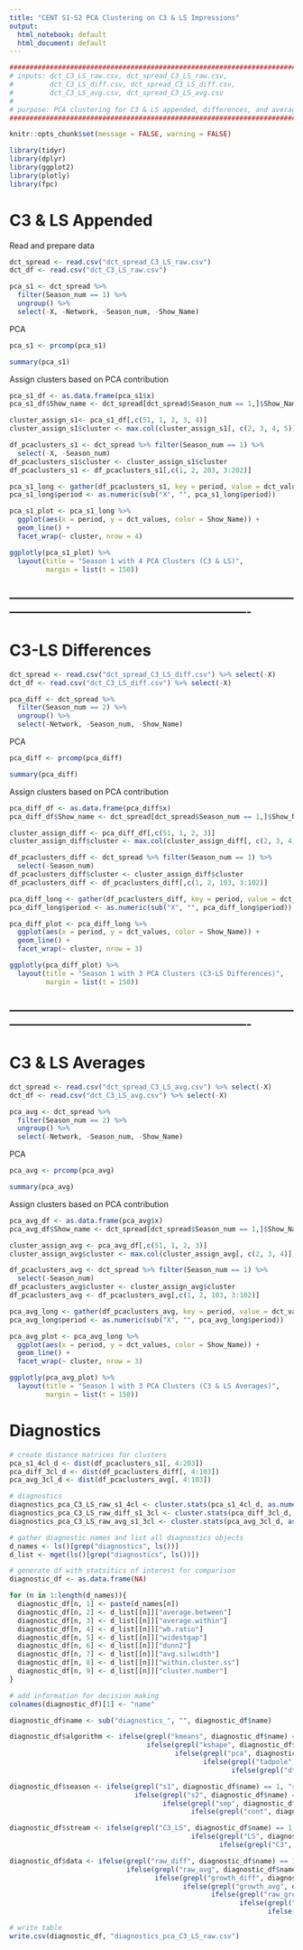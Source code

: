 ---
title: "CENT S1-S2 PCA Clustering on C3 & LS Impressions"
output:
  html_notebook: default
  html_document: default
---

```{r}
##################################################################################
# inputs: dct_C3_LS_raw.csv, dct_spread_C3_LS_raw.csv, 
#         dct_C3_LS_diff.csv, dct_spread_C3_LS_diff.csv, 
#         dct_C3_LS_avg.csv, dct_spread_C3_LS_avg.csv 
#
# purpose: PCA clustering for C3 & LS appended, differences, and averages
##################################################################################
```

```{r setup, include=FALSE}
knitr::opts_chunk$set(message = FALSE, warning = FALSE)
```

```{r}
library(tidyr)
library(dplyr)
library(ggplot2)
library(plotly)
library(fpc)
```

# C3 & LS Appended

Read and prepare data
```{r}
dct_spread <- read.csv("dct_spread_C3_LS_raw.csv")
dct_df <- read.csv("dct_C3_LS_raw.csv")

pca_s1 <- dct_spread %>% 
  filter(Season_num == 1) %>%
  ungroup() %>%
  select(-X, -Network, -Season_num, -Show_Name)
```

PCA
```{r}
pca_s1 <- prcomp(pca_s1)

summary(pca_s1)
```

Assign clusters based on PCA contribution
```{r}
pca_s1_df <- as.data.frame(pca_s1$x)
pca_s1_df$Show_name <- dct_spread[dct_spread$Season_num == 1,]$Show_Name

cluster_assign_s1<- pca_s1_df[,c(51, 1, 2, 3, 4)]
cluster_assign_s1$cluster <- max.col(cluster_assign_s1[, c(2, 3, 4, 5)], ties.method = "first")

df_pcaclusters_s1 <- dct_spread %>% filter(Season_num == 1) %>% 
  select(-X, -Season_num)
df_pcaclusters_s1$cluster <- cluster_assign_s1$cluster
df_pcaclusters_s1 <- df_pcaclusters_s1[,c(1, 2, 203, 3:202)]

pca_s1_long <- gather(df_pcaclusters_s1, key = period, value = dct_values, X1:X200)
pca_s1_long$period <- as.numeric(sub("X", "", pca_s1_long$period))

pca_s1_plot <- pca_s1_long %>% 
  ggplot(aes(x = period, y = dct_values, color = Show_Name)) + 
  geom_line() + 
  facet_wrap(~ cluster, nrow = 4)

ggplotly(pca_s1_plot) %>% 
  layout(title = "Season 1 with 4 PCA Clusters (C3 & LS)", 
         margin = list(t = 150))
```


-------------------------------------------------------------------------------------------------------------------------------------
-------------------------------------------------------------------------------------------------------------------------------------


# C3-LS Differences

```{r}
dct_spread <- read.csv("dct_spread_C3_LS_diff.csv") %>% select(-X)
dct_df <- read.csv("dct_C3_LS_diff.csv") %>% select(-X)

pca_diff <- dct_spread %>% 
  filter(Season_num == 2) %>%
  ungroup() %>%
  select(-Network, -Season_num, -Show_Name)
```

PCA
```{r}
pca_diff <- prcomp(pca_diff)

summary(pca_diff)
```

Assign clusters based on PCA contribution
```{r}
pca_diff_df <- as.data.frame(pca_diff$x)
pca_diff_df$Show_name <- dct_spread[dct_spread$Season_num == 1,]$Show_Name

cluster_assign_diff <- pca_diff_df[,c(51, 1, 2, 3)]
cluster_assign_diff$cluster <- max.col(cluster_assign_diff[, c(2, 3, 4)], ties.method = "first")

df_pcaclusters_diff <- dct_spread %>% filter(Season_num == 1) %>% 
  select(-Season_num)
df_pcaclusters_diff$cluster <- cluster_assign_diff$cluster
df_pcaclusters_diff <- df_pcaclusters_diff[,c(1, 2, 103, 3:102)]

pca_diff_long <- gather(df_pcaclusters_diff, key = period, value = dct_values ,X1:X100)
pca_diff_long$period <- as.numeric(sub("X", "", pca_diff_long$period))

pca_diff_plot <- pca_diff_long %>% 
  ggplot(aes(x = period, y = dct_values, color = Show_Name)) + 
  geom_line() + 
  facet_wrap(~ cluster, nrow = 3)

ggplotly(pca_diff_plot) %>% 
  layout(title = "Season 1 with 3 PCA Clusters (C3-LS Differences)", 
         margin = list(t = 150))
```


-------------------------------------------------------------------------------------------------------------------------------------
-------------------------------------------------------------------------------------------------------------------------------------


# C3 & LS Averages

```{r}
dct_spread <- read.csv("dct_spread_C3_LS_avg.csv") %>% select(-X)
dct_df <- read.csv("dct_C3_LS_avg.csv") %>% select(-X)

pca_avg <- dct_spread %>% 
  filter(Season_num == 2) %>%
  ungroup() %>%
  select(-Network, -Season_num, -Show_Name)
```

PCA
```{r}
pca_avg <- prcomp(pca_avg)

summary(pca_avg)
```

Assign clusters based on PCA contribution
```{r}
pca_avg_df <- as.data.frame(pca_avg$x)
pca_avg_df$Show_name <- dct_spread[dct_spread$Season_num == 1,]$Show_Name

cluster_assign_avg <- pca_avg_df[,c(51, 1, 2, 3)]
cluster_assign_avg$cluster <- max.col(cluster_assign_avg[, c(2, 3, 4)], ties.method = "first")

df_pcaclusters_avg <- dct_spread %>% filter(Season_num == 1) %>% 
  select(-Season_num)
df_pcaclusters_avg$cluster <- cluster_assign_avg$cluster
df_pcaclusters_avg <- df_pcaclusters_avg[,c(1, 2, 103, 3:102)]

pca_avg_long <- gather(df_pcaclusters_avg, key = period, value = dct_values ,X1:X100)
pca_avg_long$period <- as.numeric(sub("X", "", pca_avg_long$period))

pca_avg_plot <- pca_avg_long %>% 
  ggplot(aes(x = period, y = dct_values, color = Show_Name)) + 
  geom_line() + 
  facet_wrap(~ cluster, nrow = 3)

ggplotly(pca_avg_plot) %>% 
  layout(title = "Season 1 with 3 PCA Clusters (C3 & LS Averages)", 
         margin = list(t = 150))
```

# Diagnostics

```{r}
# create distance matrices for clusters
pca_s1_4cl_d <- dist(df_pcaclusters_s1[, 4:203])
pca_diff_3cl_d <- dist(df_pcaclusters_diff[, 4:103])
pca_avg_3cl_d <- dist(df_pcaclusters_avg[, 4:103])

# diagnostics
diagnostics_pca_C3_LS_raw_s1_4cl <- cluster.stats(pca_s1_4cl_d, as.numeric(df_pcaclusters_s1$cluster))
diagnostics_pca_C3_LS_raw_diff_s1_3cl <- cluster.stats(pca_diff_3cl_d, as.numeric(df_pcaclusters_diff$cluster))
diagnostics_pca_C3_LS_raw_avg_s1_3cl <- cluster.stats(pca_avg_3cl_d, as.numeric(df_pcaclusters_avg$cluster))

# gather diagnostic names and list all diagnostics objects
d_names <- ls()[grep("diagnostics", ls())]
d_list <- mget(ls()[grep("diagnostics", ls())])

# generate df with statsitics of interest for comparison
diagnostic_df <- as.data.frame(NA)

for (n in 1:length(d_names)){
  diagnostic_df[n, 1] <- paste(d_names[n])
  diagnostic_df[n, 2] <- d_list[[n]]["average.between"]
  diagnostic_df[n, 3] <- d_list[[n]]["average.within"]
  diagnostic_df[n, 4] <- d_list[[n]]["wb.ratio"]
  diagnostic_df[n, 5] <- d_list[[n]]["widestgap"]
  diagnostic_df[n, 6] <- d_list[[n]]["dunn2"]
  diagnostic_df[n, 7] <- d_list[[n]]["avg.silwidth"]
  diagnostic_df[n, 8] <- d_list[[n]]["within.cluster.ss"]
  diagnostic_df[n, 9] <- d_list[[n]]["cluster.number"]
}

# add information for decision making
colnames(diagnostic_df)[1] <- "name"

diagnostic_df$name <- sub("diagnostics_", "", diagnostic_df$name)

diagnostic_df$algorithm <- ifelse(grepl("kmeans", diagnostic_df$name) == 1, "kmeans", 
                                  ifelse(grepl("kshape", diagnostic_df$name) == 1, "kshape", 
                                         ifelse(grepl("pca", diagnostic_df$name) == 1, "PCA", 
                                                ifelse(grepl("tadpole", diagnostic_df$name) == 1, "TADpole", 
                                                       ifelse(grepl("dtw", diagnostic_df$name) == 1, "DTW", 0)))))

diagnostic_df$season <- ifelse(grepl("s1", diagnostic_df$name) == 1, "s1", 
                               ifelse(grepl("s2", diagnostic_df$name) == 1, "s2",
                                      ifelse(grepl("sep", diagnostic_df$name) == 1, "sep",
                                             ifelse(grepl("cont", diagnostic_df$name) == 1, "cont", 0))))

diagnostic_df$stream <- ifelse(grepl("C3_LS", diagnostic_df$name) == 1, "C3+LS",
                                             ifelse(grepl("LS", diagnostic_df$name) == 1, "LS",
                                                    ifelse(grepl("C3", diagnostic_df$name) == 1, "C3", 0)))

diagnostic_df$data <- ifelse(grepl("raw_diff", diagnostic_df$name) == 1, "raw diff",
                             ifelse(grepl("raw_avg", diagnostic_df$name) == 1, "raw avg",
                                    ifelse(grepl("growth_diff", diagnostic_df$name) == 1, "growth diff",
                                           ifelse(grepl("growth_avg", diagnostic_df$name) == 1, "growth avg", 
                                                  ifelse(grepl("raw_growth", diagnostic_df$name) == 1, "raw+growth",
                                                         ifelse(grepl("growth", diagnostic_df$name) == 1, "growth",
                                                                ifelse(grepl("raw", diagnostic_df$name) == 1, "raw",0)))))))
```

```{r}
# write table
write.csv(diagnostic_df, "diagnostics_pca_C3_LS_raw.csv")
```
